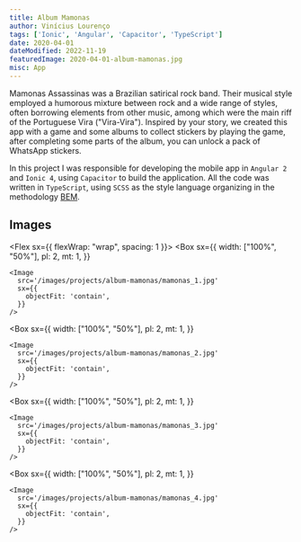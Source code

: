 ```yaml
---
title: Album Mamonas
author: Vinícius Lourenço
tags: ['Ionic', 'Angular', 'Capacitor', 'TypeScript']
date: 2020-04-01
dateModified: 2022-11-19
featuredImage: 2020-04-01-album-mamonas.jpg
misc: App
---
```


Mamonas Assassinas was a Brazilian satirical rock band. Their musical style employed a humorous mixture between rock and a wide range of styles, often borrowing elements from other music, among which were the main riff of the Portuguese Vira ("Vira-Vira").
Inspired by your story, we created this app with a game and some albums to collect stickers by playing the game, after completing some parts of the album, you can unlock a pack of WhatsApp stickers.

In this project I was responsible for developing the mobile app in `Angular 2` and `Ionic 4`, using `Capacitor` to build the application.
All the code was written in `TypeScript`, using `SCSS` as the style language organizing in the methodology [BEM](https://getbem.com/introduction/).

<Divider/>

## Images

<Flex sx={{ flexWrap: "wrap", spacing: 1 }}>
  <Box
    sx={{
      width: ["100%", "50%"],
      pl: 2,
      mt: 1,
    }}
  >
    <Image
      src='/images/projects/album-mamonas/mamonas_1.jpg'
      sx={{
        objectFit: 'contain',
      }}
    />
  </Box>

  <Box
    sx={{
      width: ["100%", "50%"],
      pl: 2,
      mt: 1,
    }}
  >
    <Image
      src='/images/projects/album-mamonas/mamonas_2.jpg'
      sx={{
        objectFit: 'contain',
      }}
    />
  </Box>

  <Box
    sx={{
      width: ["100%", "50%"],
      pl: 2,
      mt: 1,
    }}
  >
    <Image
      src='/images/projects/album-mamonas/mamonas_3.jpg'
      sx={{
        objectFit: 'contain',
      }}
    />
  </Box>

  <Box
    sx={{
      width: ["100%", "50%"],
      pl: 2,
      mt: 1,
    }}
  >
    <Image
      src='/images/projects/album-mamonas/mamonas_4.jpg'
      sx={{
        objectFit: 'contain',
      }}
    />
  </Box>
</Flex>
